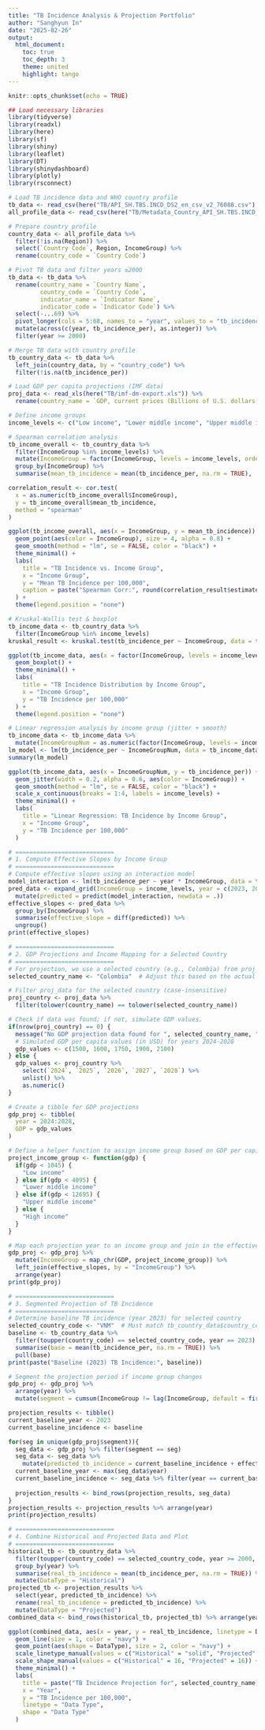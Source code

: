 ---
title: "TB Incidence Analysis & Projection Portfolio"
author: "Sanghyun In"
date: "2025-02-26"
output: 
  html_document:
    toc: true
    toc_depth: 3
    theme: united
    highlight: tango
---


```{r setup, include=FALSE}
knitr::opts_chunk$set(echo = TRUE)

## Load necessary libraries
library(tidyverse)
library(readxl)
library(here)
library(sf)
library(shiny)
library(leaflet)
library(DT)
library(shinydashboard)
library(plotly)
library(rsconnect)

# Load TB incidence data and WHO country profile
tb_data <- read_csv(here("TB/API_SH.TBS.INCD_DS2_en_csv_v2_76088.csv"), skip = 4)
all_profile_data <- read_csv(here("TB/Metadata_Country_API_SH.TBS.INCD_DS2_en_csv_v2_76088.csv"))

# Prepare country profile
country_data <- all_profile_data %>%
  filter(!is.na(Region)) %>%
  select(`Country Code`, Region, IncomeGroup) %>%
  rename(country_code = `Country Code`)

# Pivot TB data and filter years ≥2000
tb_data <- tb_data %>%
  rename(country_name = `Country Name`, 
         country_code = `Country Code`, 
         indicator_name = `Indicator Name`, 
         indicator_code = `Indicator Code`) %>%
  select(-...69) %>%
  pivot_longer(cols = 5:68, names_to = "year", values_to = "tb_incidence_per") %>%
  mutate(across(c(year, tb_incidence_per), as.integer)) %>%
  filter(year >= 2000)

# Merge TB data with country profile
tb_country_data <- tb_data %>%
  left_join(country_data, by = "country_code") %>%
  filter(!is.na(tb_incidence_per))

# Load GDP per capita projections (IMF data)
proj_data <- read_xls(here("TB/imf-dm-export.xls")) %>%
  rename(country_name = `GDP, current prices (Billions of U.S. dollars)`)

```


```{r analysis}
# Define income groups
income_levels <- c("Low income", "Lower middle income", "Upper middle income", "High income")

# Spearman correlation analysis
tb_income_overall <- tb_country_data %>%
  filter(IncomeGroup %in% income_levels) %>%
  mutate(IncomeGroup = factor(IncomeGroup, levels = income_levels, ordered = TRUE)) %>%
  group_by(IncomeGroup) %>%
  summarise(mean_tb_incidence = mean(tb_incidence_per, na.rm = TRUE), .groups = "drop")

correlation_result <- cor.test(
  x = as.numeric(tb_income_overall$IncomeGroup),
  y = tb_income_overall$mean_tb_incidence,
  method = "spearman"
)

ggplot(tb_income_overall, aes(x = IncomeGroup, y = mean_tb_incidence)) +
  geom_point(aes(color = IncomeGroup), size = 4, alpha = 0.8) +
  geom_smooth(method = "lm", se = FALSE, color = "black") +
  theme_minimal() +
  labs(
    title = "TB Incidence vs. Income Group",
    x = "Income Group",
    y = "Mean TB Incidence per 100,000",
    caption = paste("Spearman Corr:", round(correlation_result$estimate, 2))
  ) +
  theme(legend.position = "none")
```


```{r test}
# Kruskal-Wallis test & boxplot
tb_income_data <- tb_country_data %>%
  filter(IncomeGroup %in% income_levels)
kruskal_result <- kruskal.test(tb_incidence_per ~ IncomeGroup, data = tb_income_data)

ggplot(tb_income_data, aes(x = factor(IncomeGroup, levels = income_levels), y = tb_incidence_per, fill = IncomeGroup)) +
  geom_boxplot() +
  theme_minimal() +
  labs(
    title = "TB Incidence Distribution by Income Group",
    x = "Income Group",
    y = "TB Incidence per 100,000"
  ) +
  theme(legend.position = "none")

# Linear regression analysis by income group (jitter + smooth)
tb_income_data <- tb_income_data %>%
  mutate(IncomeGroupNum = as.numeric(factor(IncomeGroup, levels = income_levels, ordered = TRUE)))
lm_model <- lm(tb_incidence_per ~ IncomeGroupNum, data = tb_income_data)
summary(lm_model)

ggplot(tb_income_data, aes(x = IncomeGroupNum, y = tb_incidence_per)) +
  geom_jitter(width = 0.2, alpha = 0.6, aes(color = IncomeGroup)) +
  geom_smooth(method = "lm", se = FALSE, color = "black") +
  scale_x_continuous(breaks = 1:4, labels = income_levels) +
  theme_minimal() +
  labs(
    title = "Linear Regression: TB Incidence by Income Group",
    x = "Income Group",
    y = "TB Incidence per 100,000"
  )
```


```{r slope}
# ============================
# 1. Compute Effective Slopes by Income Group
# ============================
# Compute effective slopes using an interaction model
model_interaction <- lm(tb_incidence_per ~ year * IncomeGroup, data = tb_country_data %>% filter(IncomeGroup %in% income_levels))
pred_data <- expand_grid(IncomeGroup = income_levels, year = c(2023, 2024)) %>%
  mutate(predicted = predict(model_interaction, newdata = .))
effective_slopes <- pred_data %>%
  group_by(IncomeGroup) %>%
  summarise(effective_slope = diff(predicted)) %>%
  ungroup()
print(effective_slopes)

```

``` {r projection}
# ============================
# 2. GDP Projections and Income Mapping for a Selected Country
# ============================
# For projection, we use a selected country (e.g., Colombia) from proj_data.
selected_country_name <- "Colombia"  # Adjust this based on the actual names in proj_data

# Filter proj_data for the selected country (case-insensitive)
proj_country <- proj_data %>%
  filter(tolower(country_name) == tolower(selected_country_name))

# Check if data was found; if not, simulate GDP values.
if(nrow(proj_country) == 0) {
  message("No GDP projection data found for ", selected_country_name, ". Using simulated values.")
  # Simulated GDP per capita values (in USD) for years 2024-2028
  gdp_values <- c(1500, 1600, 1750, 1900, 2100)
} else {
  gdp_values <- proj_country %>%
    select(`2024`, `2025`, `2026`, `2027`, `2028`) %>%
    unlist() %>%
    as.numeric()
}

# Create a tibble for GDP projections
gdp_proj <- tibble(
  year = 2024:2028,
  GDP = gdp_values
)

# Define a helper function to assign income group based on GDP per capita thresholds.
project_income_group <- function(gdp) {
  if(gdp < 1045) {
    "Low income"
  } else if(gdp < 4095) {
    "Lower middle income"
  } else if(gdp < 12695) {
    "Upper middle income"
  } else {
    "High income"
  }
}

# Map each projection year to an income group and join in the effective slope
gdp_proj <- gdp_proj %>%
  mutate(IncomeGroup = map_chr(GDP, project_income_group)) %>%
  left_join(effective_slopes, by = "IncomeGroup") %>%
  arrange(year)
print(gdp_proj)

```


```{r TB projection}
# ============================
# 3. Segmented Projection of TB Incidence
# ============================
# Determine baseline TB incidence (year 2023) for selected country
selected_country_code <- "VNM"  # Must match tb_country_data$country_code
baseline <- tb_country_data %>%
  filter(toupper(country_code) == selected_country_code, year == 2023) %>%
  summarise(base = mean(tb_incidence_per, na.rm = TRUE)) %>%
  pull(base)
print(paste("Baseline (2023) TB Incidence:", baseline))

# Segment the projection period if income group changes
gdp_proj <- gdp_proj %>%
  arrange(year) %>%
  mutate(segment = cumsum(IncomeGroup != lag(IncomeGroup, default = first(IncomeGroup))))

projection_results <- tibble()
current_baseline_year <- 2023
current_baseline_incidence <- baseline

for(seg in unique(gdp_proj$segment)){
  seg_data <- gdp_proj %>% filter(segment == seg)
  seg_data <- seg_data %>%
    mutate(predicted_tb_incidence = current_baseline_incidence + effective_slope * (year - current_baseline_year))
  current_baseline_year <- max(seg_data$year)
  current_baseline_incidence <- seg_data %>% filter(year == current_baseline_year) %>% pull(predicted_tb_incidence)
  
  projection_results <- bind_rows(projection_results, seg_data)
}
projection_results <- projection_results %>% arrange(year)
print(projection_results)

```


``` {r historical data}
# ============================
# 4. Combine Historical and Projected Data and Plot
# ============================
historical_tb <- tb_country_data %>%
  filter(toupper(country_code) == selected_country_code, year >= 2000, year <= 2023) %>%
  group_by(year) %>%
  summarise(real_tb_incidence = mean(tb_incidence_per, na.rm = TRUE)) %>%
  mutate(DataType = "Historical")
projected_tb <- projection_results %>%
  select(year, predicted_tb_incidence) %>%
  rename(real_tb_incidence = predicted_tb_incidence) %>%
  mutate(DataType = "Projected")
combined_data <- bind_rows(historical_tb, projected_tb) %>% arrange(year)

ggplot(combined_data, aes(x = year, y = real_tb_incidence, linetype = DataType)) +
  geom_line(size = 1, color = "navy") +
  geom_point(aes(shape = DataType), size = 2, color = "navy") +
  scale_linetype_manual(values = c("Historical" = "solid", "Projected" = "dotted")) +
  scale_shape_manual(values = c("Historical" = 16, "Projected" = 16)) +
  theme_minimal() +
  labs(
    title = paste("TB Incidence Projection for", selected_country_name),
    x = "Year",
    y = "TB Incidence per 100,000",
    linetype = "Data Type",
    shape = "Data Type"
  )

```

